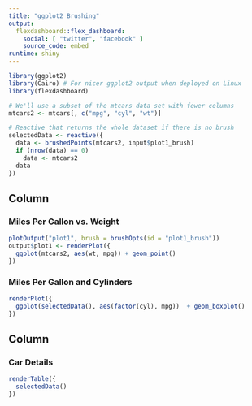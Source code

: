 ```yaml
---
title: "ggplot2 Brushing"
output: 
  flexdashboard::flex_dashboard:
    social: [ "twitter", "facebook" ]
    source_code: embed
runtime: shiny
---
```


```r
library(ggplot2)
library(Cairo) # For nicer ggplot2 output when deployed on Linux
library(flexdashboard)

# We'll use a subset of the mtcars data set with fewer columns
mtcars2 <- mtcars[, c("mpg", "cyl", "wt")]

# Reactive that returns the whole dataset if there is no brush
selectedData <- reactive({
  data <- brushedPoints(mtcars2, input$plot1_brush)
  if (nrow(data) == 0)
    data <- mtcars2
  data
})
```

Column {data-width=650}
-----------------------------------------------------------------------

### Miles Per Gallon vs. Weight {data-width=600}

```r
plotOutput("plot1", brush = brushOpts(id = "plot1_brush"))
output$plot1 <- renderPlot({
  ggplot(mtcars2, aes(wt, mpg)) + geom_point()
})
```

### Miles Per Gallon and Cylinders

```r
renderPlot({
  ggplot(selectedData(), aes(factor(cyl), mpg))  + geom_boxplot()
})
```

Column {data-width=350}
-----------------------------------------------------------------------

### Car Details {data-width=400}

```r
renderTable({
  selectedData()
})
```


